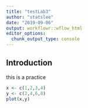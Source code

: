 ```yaml
---
title: "testLab3"
author: "statslee"
date: "2019-09-06"
output: workflowr::wflow_html
editor_options:
  chunk_output_type: console
---
```


## Introduction
this is a practice
```r
x <- c(1,2,3,4)
y <- c(2,4,6,8)
plot(x,y)
```

